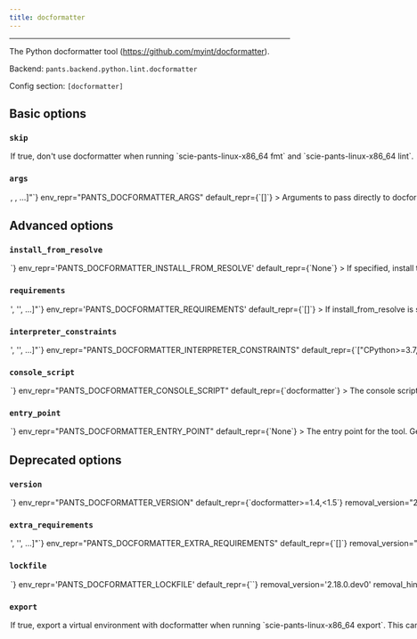 ```yaml
---
title: docformatter
---
```



---

The Python docformatter tool (https://github.com/myint/docformatter).

Backend: <span className="color--primary">`pants.backend.python.lint.docformatter`</span>

Config section: <span className="color--primary">`[docformatter]`</span>

<span className={styles.options}>

## Basic options

### `skip`

<Option
  cli_repr={`--[no-]docformatter-skip`}
  env_repr="PANTS_DOCFORMATTER_SKIP"
  default_repr={`False`}
>
  If true, don&#x27;t use docformatter when running `scie-pants-linux-x86_64
  fmt` and `scie-pants-linux-x86_64 lint`.
</Option>

### `args`

<Option
  cli_repr={`--docformatter-args="[<shell_str>, <shell_str>, ...]"`}
  env_repr="PANTS_DOCFORMATTER_ARGS"
  default_repr={`[]`}
>
  Arguments to pass directly to docformatter, e.g.
  `--docformatter-args='--wrap-summaries=100 --pre-summary-newline'`.
</Option>

## Advanced options

### `install_from_resolve`

<Option
  cli_repr={`--docformatter-install-from-resolve=<str>`}
  env_repr='PANTS_DOCFORMATTER_INSTALL_FROM_RESOLVE'
  default_repr={`None`}
>
If specified, install the tool using the lockfile for this named resolve.

This resolve must be defined in [python].resolves, as described in https://www.pantsbuild.org/v2.16/docs/python-third-party-dependencies#user-lockfiles.

The resolve&#x27;s entire lockfile will be installed, unless specific requirements are listed via the `requirements` option, in which case only those requirements will be installed. This is useful if you don&#x27;t want to invalidate the tool&#x27;s outputs when the resolve incurs changes to unrelated requirements.

If unspecified, and the `lockfile` option is unset, the tool will be installed using the default lockfile shipped with Pants.

If unspecified, and the `lockfile` option is set, the tool will use the custom `docformatter` &quot;tool lockfile&quot; generated from the `version` and `extra_requirements` options. But note that this mechanism is deprecated.

</Option>

### `requirements`

<Option
  cli_repr={`--docformatter-requirements="['<str>', '<str>', ...]"`}
  env_repr='PANTS_DOCFORMATTER_REQUIREMENTS'
  default_repr={`[]`}
>
If install_from_resolve is specified, install these requirements, at the versions provided by the specified resolve&#x27;s lockfile.

Values can be pip-style requirements (e.g., `tool` or `tool==1.2.3` or `tool>=1.2.3`), or addresses of python_requirement targets (or targets that generate or depend on python_requirement targets).

The lockfile will be validated against the requirements - if a lockfile doesn&#x27;t provide the requirement (at a suitable version, if the requirement specifies version constraints) Pants will error.

If unspecified, install the entire lockfile.

</Option>

### `interpreter_constraints`

<Option
  cli_repr={`--docformatter-interpreter-constraints="['<str>', '<str>', ...]"`}
  env_repr="PANTS_DOCFORMATTER_INTERPRETER_CONSTRAINTS"
  default_repr={`["CPython>=3.7,<4"]`}
>
  Python interpreter constraints for this tool.
</Option>

### `console_script`

<Option
  cli_repr={`--docformatter-console-script=<str>`}
  env_repr="PANTS_DOCFORMATTER_CONSOLE_SCRIPT"
  default_repr={`docformatter`}
>
  The console script for the tool. Using this option is generally preferable to
  (and mutually exclusive with) specifying an --entry-point since console script
  names have a higher expectation of staying stable across releases of the tool.
  Usually, you will not want to change this from the default.
</Option>

### `entry_point`

<Option
  cli_repr={`--docformatter-entry-point=<str>`}
  env_repr="PANTS_DOCFORMATTER_ENTRY_POINT"
  default_repr={`None`}
>
  The entry point for the tool. Generally you only want to use this option if
  the tool does not offer a --console-script (which this option is mutually
  exclusive with). Usually, you will not want to change this from the default.
</Option>

## Deprecated options

### `version`

<Option
  cli_repr={`--docformatter-version=<str>`}
  env_repr="PANTS_DOCFORMATTER_VERSION"
  default_repr={`docformatter>=1.4,<1.5`}
  removal_version="2.18.0.dev1"
  removal_hint={
    "Custom tool versions are now installed from named resolves, as described at https://www.pantsbuild.org/v2.16/docs/python-lockfiles."
  }
>
  Requirement string for the tool.
</Option>

### `extra_requirements`

<Option
  cli_repr={`--docformatter-extra-requirements="['<str>', '<str>', ...]"`}
  env_repr="PANTS_DOCFORMATTER_EXTRA_REQUIREMENTS"
  default_repr={`[]`}
  removal_version="2.18.0.dev1"
  removal_hint={
    "Custom tool versions are now installed from named resolves, as described at https://www.pantsbuild.org/v2.16/docs/python-lockfiles."
  }
>
  Any additional requirement strings to use with the tool. This is useful if the
  tool allows you to install plugins or if you need to constrain a dependency to
  a certain version.
</Option>

### `lockfile`

<Option
  cli_repr={`--docformatter-lockfile=<str>`}
  env_repr='PANTS_DOCFORMATTER_LOCKFILE'
  default_repr={`<default>`}
  removal_version='2.18.0.dev0'
  removal_hint={'Custom tool versions are now installed from named resolves, as described at https://www.pantsbuild.org/v2.16/docs/python-lockfiles.<br /><br />1. If you have an existing resolve that includes the requirements for this tool,<br />    you can set `[docformatter].install_from_resolve = "<resolve name>".<br />    This may be the case if the tool also provides a runtime library, and you want<br />    to specify the version in just one place.<br />2. If not, you can set up a new resolve as described at the link above.<br /><br />Either way, the resolve you choose should provide the requirements currently set by the `version` and `extra-requirements` options for this tool, which you can see by running `pants help-advanced docformatter`.'}
>
Path to a lockfile used for installing the tool.

Set to the string `<default>` to use a lockfile provided by Pants, so long as you have not changed the `--version` and `--extra-requirements` options, and the tool&#x27;s interpreter constraints are compatible with the default. Pants will error or warn if the lockfile is not compatible (controlled by `[python].invalid_lockfile_behavior`). See https://github.com/pantsbuild/pants/blob/release_2.16.1rc4/src/python/pants/backend/python/lint/docformatter/docformatter.lock for the default lockfile contents.

Set to the string `<none>` to opt out of using a lockfile. We do not recommend this, though, as lockfiles are essential for reproducible builds and supply-chain security.

To use a custom lockfile, set this option to a file path relative to the build root, then run `scie-pants-linux-x86_64 generate-lockfiles --resolve=docformatter`.

Alternatively, you can set this option to the path to a custom lockfile using pip&#x27;s requirements.txt-style, ideally with `--hash`. Set `[python].invalid_lockfile_behavior = 'ignore'` so that Pants does not complain about missing lockfile headers.

</Option>

### `export`

<Option
  cli_repr={`--[no-]docformatter-export`}
  env_repr='PANTS_DOCFORMATTER_EXPORT'
  default_repr={`True`}
  removal_version='2.18.0.dev0'
  removal_hint={'Use the export goal\'s --resolve option to select tools to export, instead of using this option to exempt a tool from export-by-default.'}
>
If true, export a virtual environment with docformatter when running `scie-pants-linux-x86_64 export`.

This can be useful, for example, with IDE integrations to point your editor to the tool&#x27;s binary.

</Option>

</span>

